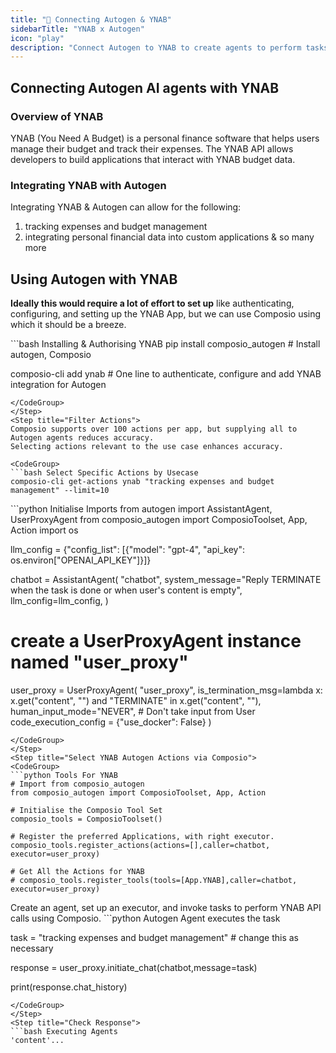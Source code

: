 ```yaml
---
title: "🚀 Connecting Autogen & YNAB"
sidebarTitle: "YNAB x Autogen"
icon: "play"
description: "Connect Autogen to YNAB to create agents to perform tasks using natural language"
---
```


## Connecting Autogen AI agents with YNAB

### Overview of YNAB

YNAB (You Need A Budget) is a personal finance software that helps users manage their budget and track their expenses. The YNAB API allows developers to build applications that interact with YNAB budget data.

### Integrating YNAB with Autogen

Integrating YNAB & Autogen can allow for the following:

1. tracking expenses and budget management
2. integrating personal financial data into custom applications
& so many more

## Using Autogen with YNAB

<Steps>
<Step title="Setting Up the Environment">

**Ideally this would require a lot of effort to set up** like authenticating, configuring, and setting up the YNAB App, but we can use Composio using which it should be a breeze.

<CodeGroup>
```bash Installing & Authorising YNAB
pip install composio_autogen # Install autogen, Composio 

composio-cli add ynab # One line to authenticate, configure and add YNAB integration for Autogen
```
</CodeGroup>
</Step>
<Step title="Filter Actions">
Composio supports over 100 actions per app, but supplying all to Autogen agents reduces accuracy.
Selecting actions relevant to the use case enhances accuracy.

<CodeGroup>
```bash Select Specific Actions by Usecase
composio-cli get-actions ynab "tracking expenses and budget management" --limit=10
```
</CodeGroup>

</Step>
<Step title="Import Base Packages">

<CodeGroup>
```python Initialise Imports
from autogen import AssistantAgent, UserProxyAgent
from composio_autogen import ComposioToolset, App, Action
import os

llm_config = {"config_list": [{"model": "gpt-4", "api_key": os.environ["OPENAI_API_KEY"]}]}

chatbot = AssistantAgent(
    "chatbot",
    system_message="Reply TERMINATE when the task is done or when user's content is empty",
    llm_config=llm_config,
)

# create a UserProxyAgent instance named "user_proxy"
user_proxy = UserProxyAgent(
    "user_proxy",
    is_termination_msg=lambda x: x.get("content", "") and "TERMINATE" in x.get("content", ""),
    human_input_mode="NEVER", # Don't take input from User
    code_execution_config = {"use_docker": False}
)
```
</CodeGroup>
</Step>
<Step title="Select YNAB Autogen Actions via Composio">
<CodeGroup>
```python Tools For YNAB
# Import from composio_autogen
from composio_autogen import ComposioToolset, App, Action

# Initialise the Composio Tool Set
composio_tools = ComposioToolset()

# Register the preferred Applications, with right executor. 
composio_tools.register_actions(actions=[],caller=chatbot, executor=user_proxy)

# Get All the Actions for YNAB
# composio_tools.register_tools(tools=[App.YNAB],caller=chatbot, executor=user_proxy) 
```
</CodeGroup>
</Step>
<Step title="Execute the Agent">
Create an agent, set up an executor, and invoke tasks to perform YNAB API calls using Composio. 
<CodeGroup>
```python Autogen Agent executes the task

task = "tracking expenses and budget management" # change this as necessary

response = user_proxy.initiate_chat(chatbot,message=task)

print(response.chat_history)
```
</CodeGroup>
</Step>
<Step title="Check Response">
```bash Executing Agents
'content'...
```
</Step>
</Steps>
